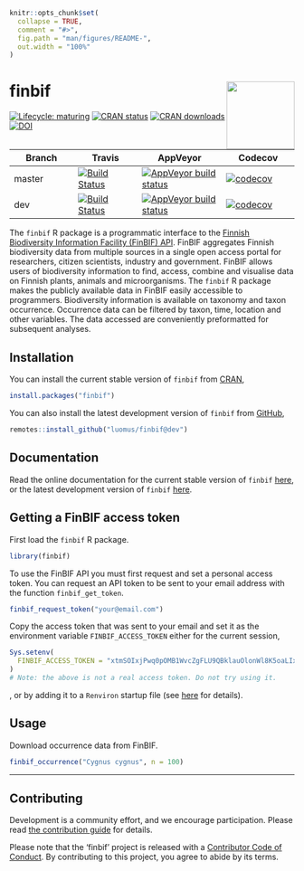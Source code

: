 ```r
knitr::opts_chunk$set(
  collapse = TRUE,
  comment = "#>",
  fig.path = "man/figures/README-",
  out.width = "100%"
)
```
# finbif <img src="man/figures/logo.png" align="right" alt="" width="120">
[![Lifecycle: maturing](https://img.shields.io/badge/lifecycle-maturing-blue.svg)](https://www.tidyverse.org/lifecycle/#maturing) [![CRAN status](https://www.r-pkg.org/badges/version-last-release/finbif)](https://cran.r-project.org/package=finbif) [![CRAN downloads](https://cranlogs.r-pkg.org/badges/grand-total/finbif?color=brightgreen)](https://cran.r-project.org/package=finbif) [![DOI](https://zenodo.org/badge/194657383.svg)](https://zenodo.org/badge/latestdoi/194657383)

Branch |Travis |AppVeyor |Codecov
------ |------ |-------- |-------
master |[![Build Status](https://travis-ci.com/luomus/finbif.svg?branch=master)](https://travis-ci.com/luomus/finbif/branches) |[![AppVeyor build status](https://ci.appveyor.com/api/projects/status/github/luomus/finbif?branch=master&svg=true)](https://ci.appveyor.com/project/luomus/finbif/branch/master) |[![codecov](https://codecov.io/gh/luomus/finbif/branch/master/graph/badge.svg)](https://codecov.io/github/luomus/finbif/branch/master)
dev |[![Build Status](https://travis-ci.com/luomus/finbif.svg?branch=dev)](https://travis-ci.com/luomus/finbif/branches) |[![AppVeyor build status](https://ci.appveyor.com/api/projects/status/github/luomus/finbif?branch=dev&svg=true)](https://ci.appveyor.com/project/luomus/finbif/branch/dev) |[![codecov](https://codecov.io/gh/luomus/finbif/branch/dev/graph/badge.svg)](https://codecov.io/github/luomus/finbif/branch/dev)

The `finbif` R package is a programmatic interface to the
[Finnish Biodiversity Information Facility (FinBIF) API](https://api.laji.fi).
FinBIF aggregates Finnish biodiversity data from multiple sources in a single 
open access portal for researchers, citizen scientists, industry and government.
FinBIF allows users of biodiversity information to find, access, combine and 
visualise data on Finnish plants, animals and microorganisms. The `finbif`
R package makes the publicly available data in FinBIF easily accessible to 
programmers. Biodiversity information is available on taxonomy and taxon
occurrence. Occurrence data can be filtered by taxon, time, location and other
variables. The data accessed are conveniently preformatted for subsequent 
analyses.
    
## Installation
You can install the current stable version of `finbif` from
[CRAN](https://cran.r-project.org),
```r
install.packages("finbif")
```

You can also install the latest development version of `finbif` from
[GitHub](https://github.com),
```r
remotes::install_github("luomus/finbif@dev")
```

## Documentation
Read the online documentation for the current stable version of
`finbif` [here](https://luomus.github.io/finbif), or the latest development
version of `finbif` [here](https://finbif-docs-dev.netlify.com).

## Getting a FinBIF access token
First load the `finbif` R package.
```r
library(finbif)
```

To use the FinBIF API you must first request and set a personal access token.
You can request an API token to be sent to your email address with the function
`finbif_get_token`.
```r
finbif_request_token("your@email.com")
```

Copy the access token that was sent to your email and set it as the environment
variable `FINBIF_ACCESS_TOKEN` either for the current session,
```r
Sys.setenv(
  FINBIF_ACCESS_TOKEN = "xtmSOIxjPwq0pOMB1WvcZgFLU9QBklauOlonWl8K5oaLIx8RniJLrvcJU4v9H7Et"
)
# Note: the above is not a real access token. Do not try using it.
```
, or by adding it to a `Renviron` startup file (see
 [here](https://rviews.rstudio.com/2017/04/19/r-for-enterprise-understanding-r-s-startup/)
 for details). 

## Usage
Download occurrence data from FinBIF.
```r
finbif_occurrence("Cygnus cygnus", n = 100)
```

----

## Contributing
Development is a community effort, and we encourage participation. Please read
[the contribution guide](https://github.com/luomus/finbif/blob/master/CONTRIBUTING.md)
for details.

Please note that the 'finbif' project is released with a
[Contributor Code of Conduct](https://github.com/luomus/finbif/blob/master/CODE_OF_CONDUCT.md).
By contributing to this project, you agree to abide by its terms.
